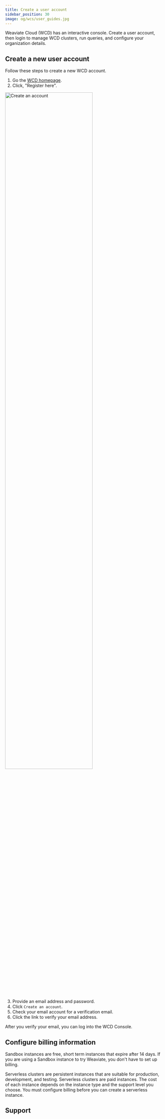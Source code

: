 ```yaml
---
title: Create a user account
sidebar_position: 30
image: og/wcs/user_guides.jpg
---
```


Weaviate Cloud (WCD) has an interactive console. Create a user account, then login to manage WCD clusters, run queries, and configure your organization details.

## Create a new user account

Follow these steps to create a new WCD account.

1. Go the [WCD homepage](https://console.weaviate.cloud).
1. Click, "Register here".


<img src={LandingRegister} width="75%" alt="Create an account"/>

3. Provide an email address and password.
1. Click `Create an account`.
1. Check your email account for a verification email.
1. Click the link to verify your email address.

After you verify your email, you can log into the WCD Console.

## Configure billing information

Sandbox instances are free, short term instances that expire after 14 days. If you are using a Sandbox instance to try Weaviate, you don't have to set up billing.

Serverless clusters are persistent instances that are suitable for production, development, and testing. Serverless clusters are paid instances. The cost of each instance depends on the instance type and the support level you choose. You must configure billing before you can create a serverless instance.

## Support


<SupportAndTrouble />